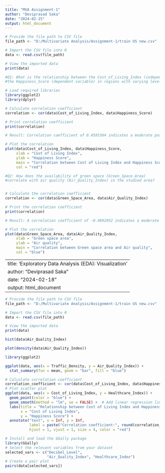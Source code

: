---
title: "MVA Assignment-1"
author: "Deviprasad Saka"
date: "2024-02-15"
output: html_document
---


```{r}
# Provide the file path to CSV file
file_path <- "D:/Multivariate Analysis/Assignment-1/train US new.csv"

# Import the CSV file into R
data <- read.csv(file_path)

# View the imported data
print(data)
```


```{r}
#Q1: What is the relationship between the Cost_of_Living_Index (independent variable) and
#the Happiness_Score (dependent variable) in regions with varying levels of economic development?

# Load required libraries
library(ggplot2)
library(dplyr)

# Calculate correlation coefficient
correlation <- cor(data$Cost_of_Living_Index, data$Happiness_Score)

# Print correlation coefficient
print(correlation)
```
```{r}
# Result: Correlation coefficient of 0.4595364 indicates a moderate positive correlation between Cost_of_Living_Index and Happiness_Score, meaning they tend to move together in the same direction to a moderate degree.
```

```{r}
# Plot the correlation
plot(data$Cost_of_Living_Index, data$Happiness_Score,
     xlab = "Cost of Living Index",
     ylab = "Happiness Score",
     main = "Correlation between Cost of Living Index and Happiness Score",
     col = "red")
```

```{r}
#Q2: How does the availability of green space (Green_Space_Area) 
#correlate with air quality (Air_Quality_Index) in the studied area?


# Calculate the correlation coefficient
correlation <- cor(data$Green_Space_Area, data$Air_Quality_Index)

# Print the correlation coefficient
print(correlation)
```
```{r}
# Result: A correlation coefficient of -0.4092952 indicates a moderate negative correlation between Green_Space_Area and Air_Quality_Index.
```


```{r}
# Plot the correlation
plot(data$Green_Space_Area, data$Air_Quality_Index,
     xlab = "Green space area",
     ylab = "Air quality",
     main = "Correlation between Green space area and Air quality",
     col = "blue")
```



---
title: 'Exploratory Data Analysis (EDA): Visualization'
author: "Deviprasad Saka"
date: "2024-02-18"
output: html_document
---

```{r}
# Provide the file path to CSV file
file_path <- "D:/Multivariate Analysis/Assignment-1/train US new.csv"

# Import the CSV file into R
data <- read.csv(file_path)

# View the imported data
print(data)
```

```{r}
hist(data$Air_Quality_Index)
```

```{r}
plot(density(data$Air_Quality_Index))
```

```{r}
library(ggplot2)

ggplot(data, aes(x = Traffic_Density, y = Air_Quality_Index)) +
  stat_summary(fun = mean, geom = "bar", fill = "blue")
```

```{r}
# Calculate correlation coefficient
correlation_coefficient <- cor(data$Cost_of_Living_Index, data$Happiness_Score)
# Plot scatter plot
ggplot(data, aes(x = Cost_of_Living_Index, y = Healthcare_Index)) +
  geom_point(color = "blue") +
  geom_smooth(method = "lm", se = FALSE) +  # Add linear regression line
  labs(title = "Relationship between Cost of Living Index and Happiness Score",
       x = "Cost of Living Index",
       y = "Happiness Score") +
  annotate("text", x = Inf, y = Inf, 
           label = paste("Correlation coefficient:", round(correlation_coefficient, 2)), 
           hjust = 1, vjust = 1, size = 4, color = "red")

```

```{r}
# Install and load the GGally package
library(GGally)
# Select the relevant variables from your dataset
selected_vars <- c("Decibel_Level", 
                   "Air_Quality_Index", "Healthcare_Index")
# Create a pair plot
pairs(data[selected_vars])
```
